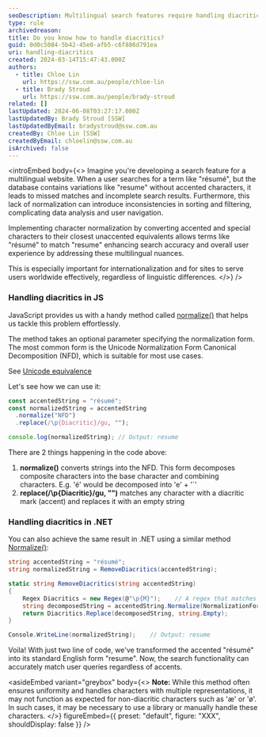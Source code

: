 ```yaml
---
seoDescription: Multilingual search features require handling diacritics to ensure accurate matches and a seamless user experience.
type: rule
archivedreason:
title: Do you know how to handle diacritics?
guid: 0d0c5084-5b42-45e0-afb5-c6f886d791ea
uri: handling-diacritics
created: 2024-03-14T15:47:43.000Z
authors:
  - title: Chloe Lin
    url: https://ssw.com.au/people/chloe-lin
  - title: Brady Stroud
    url: https://ssw.com.au/people/brady-stroud
related: []
lastUpdated: 2024-06-08T03:27:17.000Z
lastUpdatedBy: Brady Stroud [SSW]
lastUpdatedByEmail: bradystroud@ssw.com.au
createdBy: Chloe Lin [SSW]
createdByEmail: chloelin@ssw.com.au
isArchived: false
---
```


<introEmbed
  body={<>
Imagine you're developing a search feature for a multilingual website. When a user searches for a term like "résumé", but the database contains variations like "resume" without accented characters, it leads to missed matches and incomplete search results. Furthermore, this lack of normalization can introduce inconsistencies in sorting and filtering, complicating data analysis and user navigation.

Implementing character normalization by converting accented and special characters to their closest unaccented equivalents allows terms like "résumé" to match "resume" enhancing search accuracy and overall user experience by addressing these multilingual nuances.

This is especially important for internationalization and for sites to serve users worldwide effectively, regardless of linguistic differences.
  </>}
/>
### Handling diacritics in JS

JavaScript provides us with a handy method called [normalize()](https://developer.mozilla.org/en-US/docs/Web/JavaScript/Reference/Global_Objects/String/normalize) that helps us tackle this problem effortlessly.

The method takes an optional parameter specifying the normalization form. The most common form is the Unicode Normalization Form Canonical Decomposition (NFD), which is suitable for most use cases.

See [Unicode equivalence](https://en.wikipedia.org/wiki/Unicode_equivalence)

Let's see how we can use it:

```js
const accentedString = "résumé";
const normalizedString = accentedString
  .normalize("NFD")
  .replace(/\p{Diacritic}/gu, "");

console.log(normalizedString); // Output: resume
```

There are 2 things happening in the code above:

1. **normalize()** converts strings into the NFD. This form decomposes composite characters into the base character and combining characters. E.g. 'é' would be decomposed into 'e' + '´'
2. **replace(/\p{Diacritic}/gu, "")** matches any character with a diacritic mark (accent) and replaces it with an empty string

### Handling diacritics in .NET

You can also achieve the same result in .NET using a similar method [Normalize()]([https://learn.microsoft.com/en-us/dotnet/api/system.string.normalize?view=net-8.0#system-string-normalize(system-text-normalizationform&WT.mc_id=DP-MVP-33518)](https://learn.microsoft.com/en-us/dotnet/api/system.string.normalize?view=net-8.0#system-string-normalize(system-text-normalizationform&WT.mc_id=DP-MVP-33518))):

```csharp
string accentedString = "résumé";
string normalizedString = RemoveDiacritics(accentedString);

static string RemoveDiacritics(string accentedString)
{
    Regex Diacritics = new Regex(@"\p{M}");    // A regex that matches any diacritic.
    string decomposedString = accentedString.Normalize(NormalizationForm.FormD);   // Equivalent to NFD
    return Diacritics.Replace(decomposedString, string.Empty);
}

Console.WriteLine(normalizedString);    // Output: resume
```

Voila! With just two line of code, we've transformed the accented "résumé" into its standard English form "resume". Now, the search functionality can accurately match user queries regardless of accents.

<asideEmbed
  variant="greybox"
  body={<>
    **Note:**
While this method often ensures uniformity and handles characters with multiple representations, it may not function as expected for non-diacritic characters such as 'æ' or 'ø'. In such cases, it may be necessary to use a library or manually handle these characters.
  </>}
  figureEmbed={{
    preset: "default",
    figure: "XXX",
    shouldDisplay: false
  }}
/>
